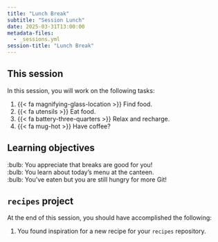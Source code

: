 ```yaml
---
title: "Lunch Break"
subtitle: "Session Lunch"
date: 2025-03-31T13:00:00
metadata-files:
  - _sessions.yml
session-title: "Lunch Break"
---
```


## This session

In this session, you will work on the following tasks:

1. {{< fa magnifying-glass-location >}} Find food.
1. {{< fa utensils >}} Eat food.
1. {{< fa battery-three-quarters >}} Relax and recharge.
1. {{< fa mug-hot >}} Have coffee?

## Learning objectives

:bulb: You appreciate that breaks are good for you!<br>
:bulb: You learn about today's menu at the canteen.<br>
:bulb: You've eaten but you are still hungry for more Git!

## `recipes` project

At the end of this session, you should have accomplished the following:

1. You found inspiration for a new recipe for your `recipes` repository.
